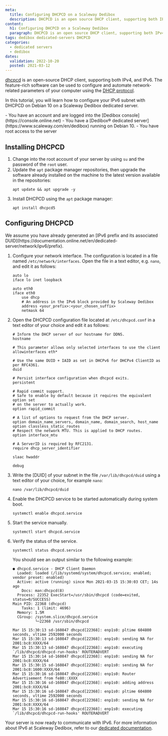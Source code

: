 ```yaml
---
meta:
  title: Configuring DHCPCD on a Scaleway Dedibox
  description: DHCPCD is an open source DHCP client, supporting both IPv4, and IPv6.
content:
  h1: Configuring DHCPCD on a Scaleway Dedibox
  paragraph: DHCPCD is an open source DHCP client, supporting both IPv4, and IPv6.
tags: dedibox dedicated-servers DHCPCD 
categories: 
  - dedicated servers
  - dedibox
dates:
  validation: 2022-10-20
  posted: 2021-03-12
---
```


[dhcpcd](https://roy.marples.name/projects/dhcpcd/) is an open-source DHCP client, supporting both IPv4, and IPv6. The feature-rich software can be used to configure and automate network-related parameters of your computer using the [DHCP protocol](http://en.wikipedia.org/wiki/Dynamic_Host_Configuration_Protocol).

In this tutorial, you will learn how to configure your IPv6 subnet with DHCPCD on Debian 10 on a Scaleway Dedibox dedicated server. 

	
<Message type="requirement">
  - You have an account and are logged into the [Dedibox console](https://console.online.net)
  - You have a [Dedibox&reg; dedicated server](https://www.scaleway.com/en/dedibox) running on Debian 10. 
  - You have root access to the server
</Message>


## Installing DHCPCD

1. Change into the root account of your server by using `su` and the password of the `root` user.
2. Update the `apt` package manager repositories, then upgrade the software already installed on the machine to the latest version available in the repositories: 
    ```
    apt update && apt upgrade -y
    ```
3. Install DHCPCD using the `apt` package manager:
    ```
    apt install dhcpcd5
    ```

## Configuring DHCPCD


<Message type="note">
  We assume you have already generated an [IPv6 prefix and its associated DUID](https://documentation.online.net/en/dedicated-server/network/ipv6/prefix).
</Message> 

1. Configure your network interface. The configuration is located in a file named `/etc/network/interfaces`. Open the file in a text editor, e.g. `nano`, and edit it as follows:
    ```
    auto lo
    iface lo inet loopback

    auto eth0
    iface eth0
        use dhcp
        # An address in the IPv6 block provided by Scaleway Dedibox
        address <your_prefix>:<your_chosen_suffix>
        netmask 64
    ```
2. Open the DHCPCD configuration file located at `/etc/dhcpcd.conf` in a text editor of your choice and edit it as follows:
    ```
    # Inform the DHCP server of our hostname for DDNS.
    hostname

    # This parameter allows only selected interfaces to use the client
    allowinterfaces eth*

    # Use the same DUID + IAID as set in DHCPv6 for DHCPv4 ClientID as per RFC4361.
    duid

    # Persist interface configuration when dhcpcd exits.
    persistent

    # Rapid commit support.
    # Safe to enable by default because it requires the equivalent option set
    # on the server to actually work.
    option rapid_commit

    # A list of options to request from the DHCP server.
    option domain_name_servers, domain_name, domain_search, host_name
    option classless_static_routes
    # Respect the network MTU. This is applied to DHCP routes.
    option interface_mtu

    # A ServerID is required by RFC2131.
    require dhcp_server_identifier

    slaac hwaddr

    debug
    ```
3. Write the [DUID] of your subnet in the file `/var/lib/dhcpcd/duid` using a text editor of your choice, for example `nano`:
    ```
    nano /var/lib/dhcpcd/duid
    ```
4. Enable the DHCPCD service to be started automatically during system boot.
    ```
    systemctl enable dhcpcd.service
    ```
5. Start the service manually.
    ```
    systemctl start dhcpcd.service
    ```
6. Verify the status of the service.
    ```
    systemctl status dhcpcd.service
    ```

    You should see an output similar to the following example: 

    ```
    ● dhcpcd.service - DHCP Client Daemon
      Loaded: loaded (/lib/systemd/system/dhcpcd.service; enabled; vendor preset: enabled)
      Active: active (running) since Mon 2021-03-15 15:30:03 CET; 14s ago
        Docs: man:dhcpcd(8)
      Process: 22352 ExecStart=/usr/sbin/dhcpcd (code=exited, status=0/SUCCESS)
    Main PID: 22368 (dhcpcd)
        Tasks: 1 (limit: 4696)
      Memory: 1.5M
      CGroup: /system.slice/dhcpcd.service
              └─22368 /usr/sbin/dhcpcd

    Mar 15 15:30:13 sd-160847 dhcpcd[22368]: enp1s0: pltime 604800 seconds, vltime 2592000 seconds
    Mar 15 15:30:13 sd-160847 dhcpcd[22368]: enp1s0: sending NA for 2001:bc8:XXXX/64
    Mar 15 15:30:13 sd-160847 dhcpcd[22368]: enp1s0: executing `/lib/dhcpcd/dhcpcd-run-hooks' ROUTERADVERT
    Mar 15 15:30:14 sd-160847 dhcpcd[22368]: enp1s0: sending NA for 2001:bc8:XXXX/64
    Mar 15 15:30:15 sd-160847 dhcpcd[22368]: enp1s0: sending NA for 2001:bc8:1600:XXXX/64
    Mar 15 15:30:16 sd-160847 dhcpcd[22368]: enp1s0: Router Advertisement from fe80::XXXX
    Mar 15 15:30:16 sd-160847 dhcpcd[22368]: enp1s0: adding address 2001:bc8:XXXX/64
    Mar 15 15:30:16 sd-160847 dhcpcd[22368]: enp1s0: pltime 604800 seconds, vltime 2592000 seconds
    Mar 15 15:30:16 sd-160847 dhcpcd[22368]: enp1s0: sending NA for 2001:bc8:XXXX/64
    Mar 15 15:30:16 sd-160847 dhcpcd[22368]: enp1s0: executing `/lib/dhcpcd/dhcpcd-run-hooks' ROUTERADVERT
    ```

Your server is now ready to communicate with IPv6. For more information about IPv6 at Scaleway Dedibox, refer to our [dedicated documentation](https://documentation.online.net/en/dedicated-server/network/ipv6/start).


